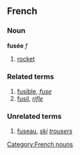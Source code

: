 ==French==
===Noun===
'''fusée''' ''f''

#[[rocket]]

===Related terms===

#[[fusible]], ''[[fuse]]''
#[[fusil]], ''[[rifle]]''

===Unrelated terms===

#[[fuseau]], ''[[ski]] [[trousers]]''


[[Category:French nouns]]
